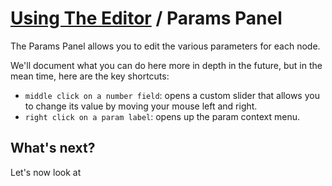 # [Using The Editor](/docs/editor) / Params Panel

The Params Panel allows you to edit the various parameters for each node.

<DocImage src="docs/editor/panels/params.jpg" alt="Polygonjs Params Panel" />

We'll document what you can do here more in depth in the future, but in the mean time, here are the key shortcuts:

-   `middle click on a number field`: opens a custom slider that allows you to change its value by moving your mouse left and right.
-   `right click on a param label`: opens up the param context menu.

## What's next?

Let's now look at <DocRouterLink bang href="/docs/editor/scenetree!" innerText="the scene tree &rarr;"></DocRouterLink>
